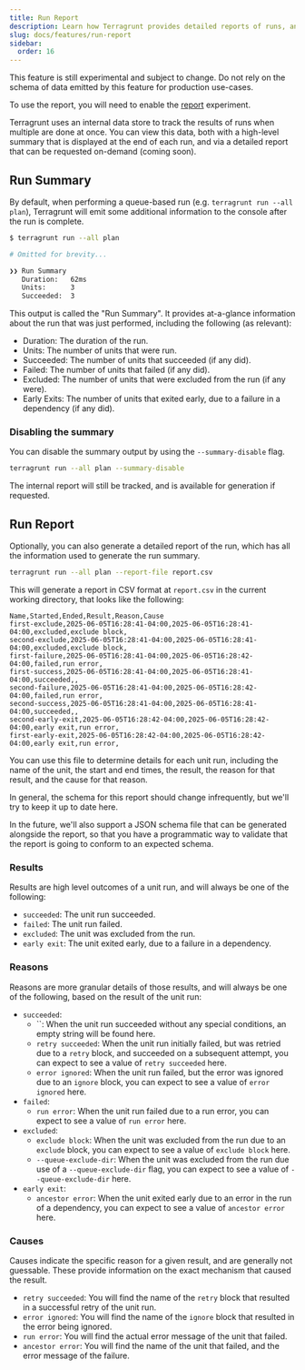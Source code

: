 ```yaml
---
title: Run Report
description: Learn how Terragrunt provides detailed reports of runs, and at-a-glance summaries of them.
slug: docs/features/run-report
sidebar:
  order: 16
---
```



<Aside type="tip">
  This feature is still experimental and subject to change. Do not rely on the schema of data emitted by this feature for production use-cases.

  To use the report, you will need to enable the [report](/docs/reference/experiments/#report) experiment.
</Aside>

Terragrunt uses an internal data store to track the results of runs when multiple are done at once. You can view this data, both with a high-level summary that is displayed at the end of each run, and via a detailed report that can be requested on-demand (coming soon).

## Run Summary

By default, when performing a queue-based run (e.g. `terragrunt run --all plan`), Terragrunt will emit some additional information to the console after the run is complete.

```bash
$ terragrunt run --all plan

# Omitted for brevity...

❯❯ Run Summary
   Duration:   62ms
   Units:      3
   Succeeded:  3
```

This output is called the "Run Summary". It provides at-a-glance information about the run that was just performed, including the following (as relevant):

- Duration: The duration of the run.
- Units: The number of units that were run.
- Succeeded: The number of units that succeeded (if any did).
- Failed: The number of units that failed (if any did).
- Excluded: The number of units that were excluded from the run (if any were).
- Early Exits: The number of units that exited early, due to a failure in a dependency (if any did).

### Disabling the summary

You can disable the summary output by using the `--summary-disable` flag.

```bash
terragrunt run --all plan --summary-disable
```

The internal report will still be tracked, and is available for generation if requested.

## Run Report

Optionally, you can also generate a detailed report of the run, which has all the information used to generate the run summary.

```bash
terragrunt run --all plan --report-file report.csv
```

This will generate a report in CSV format at `report.csv` in the current working directory, that looks like the following:

```csv
Name,Started,Ended,Result,Reason,Cause
first-exclude,2025-06-05T16:28:41-04:00,2025-06-05T16:28:41-04:00,excluded,exclude block,
second-exclude,2025-06-05T16:28:41-04:00,2025-06-05T16:28:41-04:00,excluded,exclude block,
first-failure,2025-06-05T16:28:41-04:00,2025-06-05T16:28:42-04:00,failed,run error,
first-success,2025-06-05T16:28:41-04:00,2025-06-05T16:28:41-04:00,succeeded,,
second-failure,2025-06-05T16:28:41-04:00,2025-06-05T16:28:42-04:00,failed,run error,
second-success,2025-06-05T16:28:41-04:00,2025-06-05T16:28:41-04:00,succeeded,,
second-early-exit,2025-06-05T16:28:42-04:00,2025-06-05T16:28:42-04:00,early exit,run error,
first-early-exit,2025-06-05T16:28:42-04:00,2025-06-05T16:28:42-04:00,early exit,run error,
```

You can use this file to determine details for each unit run, including the name of the unit, the start and end times, the result, the reason for that result, and the cause for that reason.

In general, the schema for this report should change infrequently, but we'll try to keep it up to date here.

In the future, we'll also support a JSON schema file that can be generated alongside the report, so that you have a programmatic way to validate that the report is going to conform to an expected schema.

### Results

Results are high level outcomes of a unit run, and will always be one of the following:

- `succeeded`: The unit run succeeded.
- `failed`: The unit run failed.
- `excluded`: The unit was excluded from the run.
- `early exit`: The unit exited early, due to a failure in a dependency.

### Reasons

Reasons are more granular details of those results, and will always be one of the following, based on the result of the unit run:

- `succeeded`:
  - ``: When the unit run succeeded without any special conditions, an empty string will be found here.
  - `retry succeeded`: When the unit run initially failed, but was retried due to a `retry` block, and succeeded on a subsequent attempt, you can expect to see a value of `retry succeeded` here.
  - `error ignored`: When the unit run failed, but the error was ignored due to an `ignore` block, you can expect to see a value of `error ignored` here.
- `failed`:
  - `run error`: When the unit run failed due to a run error, you can expect to see a value of `run error` here.
- `excluded`:
  - `exclude block`: When the unit was excluded from the run due to an `exclude` block, you can expect to see a value of `exclude block` here.
  - `--queue-exclude-dir`: When the unit was excluded from the run due use of a `--queue-exclude-dir` flag, you can expect to see a value of `--queue-exclude-dir` here.
- `early exit`:
  - `ancestor error`: When the unit exited early due to an error in the run of a dependency, you can expect to see a value of `ancestor error` here.

### Causes

Causes indicate the specific reason for a given result, and are generally not guessable. These provide information on the exact mechanism that caused the result.

- `retry succeeded`: You will find the name of the `retry` block that resulted in a successful retry of the unit run.
- `error ignored`: You will find the name of the `ignore` block that resulted in the error being ignored.
- `run error`: You will find the actual error message of the unit that failed.
- `ancestor error`: You will find the name of the unit that failed, and the error message of the failure.
